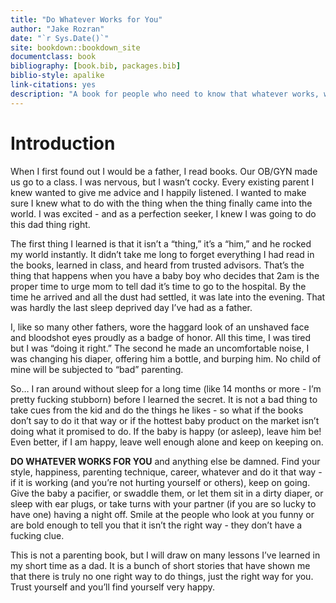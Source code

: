 ```yaml
--- 
title: "Do Whatever Works for You"
author: "Jake Rozran"
date: "`r Sys.Date()`"
site: bookdown::bookdown_site
documentclass: book
bibliography: [book.bib, packages.bib]
biblio-style: apalike
link-citations: yes
description: "A book for people who need to know that whatever works, works. Forget what anyone else thinks."
---
```


# Introduction

When I first found out I would be a father, I read books. Our OB/GYN made us go 
to a class. I was nervous, but I wasn't cocky. Every existing parent I knew 
wanted to give me advice and I happily listened. I wanted to make sure I knew 
what to do with the thing when the thing finally came into the world. I was 
excited - and as a perfection seeker, I knew I was going to do this dad thing 
right. 

The first thing I learned is that it isn't a "thing," it's a "him," and he 
rocked my world instantly. It didn't take me long to forget everything I had 
read in the books, learned in class, and heard from trusted advisors. That's the 
thing that happens when you have a baby boy who decides that 2am is the proper 
time to urge mom to tell dad it's time to go to the hospital. By the time he 
arrived and all the dust had settled, it was late into the evening. That was 
hardly the last sleep deprived day I've had as a father. 

I, like so many other fathers, wore the haggard look of an unshaved face and 
bloodshot eyes proudly as a badge of honor. All this time, I was tired but I was 
"doing it right." The second he made an uncomfortable noise, I was changing his 
diaper, offering him a bottle, and burping him. No child of mine will be 
subjected to "bad" parenting. 

So... I ran around without sleep for a long time (like 14 months or more - I'm 
pretty fucking stubborn) before I learned the secret. It is not a bad thing to 
take cues from the kid and do the things he likes - so what if the books don't 
say to do it that way or if the hottest baby product on the market isn't doing 
what it promised to do. If the baby is happy (or asleep), leave him be! Even 
better, if I am happy, leave well enough alone and keep on keeping on. 

**DO WHATEVER WORKS FOR YOU** and anything else be damned. Find your style, 
happiness, parenting technique, career, whatever and do it that way - if it is 
working (and you're not hurting yourself or others), keep on going. Give the 
baby a pacifier, or swaddle them, or let them sit in a dirty diaper, or sleep 
with ear plugs, or take turns with your partner (if you are so lucky to have 
one) having a night off. Smile at the people who look at you funny or are bold 
enough to tell you that it isn't the right way - they don't have a fucking clue. 

This is not a parenting book, but I will draw on many lessons I've learned in my 
short time as a dad. It is a bunch of short stories that have shown me that 
there is truly no one right way to do things, just the right way for you. Trust 
yourself and you'll find yourself very happy.